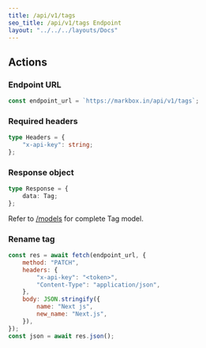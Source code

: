 ```yaml
---
title: /api/v1/tags
seo_title: /api/v1/tags Endpoint
layout: "../../../layouts/Docs"
---
```


## Actions

### Endpoint URL

```js
const endpoint_url = `https://markbox.in/api/v1/tags`;
```

### Required headers

```ts
type Headers = {
	"x-api-key": string;
};
```

### Response object

```ts
type Response = {
	data: Tag;
};
```

Refer to [/models](/models#tag) for complete Tag model.

### Rename tag

```js
const res = await fetch(endpoint_url, {
	method: "PATCH",
	headers: {
		"x-api-key": "<token>",
		"Content-Type": "application/json",
	},
	body: JSON.stringify({
		name: "Next js",
		new_name: "Next.js",
	}),
});
const json = await res.json();
```
